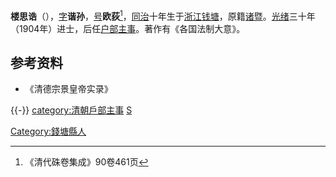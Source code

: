 {{Multiple issues|
{{更新|time=2021-08-28}}
{{Refimprove|time=2022-04-02T11:08:34+00:00}}
}}
{{明清人物信息框
| 姓名 = 楼思诰
| 原名 = 
| 圖片名稱=樓思誥.jpg
| 圖片大小 =
| 圖片說明 =
| 最高職務 = 
| 屆數 = 
| 國家 = 大清
| 前任 = 
| 繼任 = 
| 爵位 =
| 籍貫 = 浙江钱塘
| 族裔 = 汉族
| 旗籍 = 
| 字號 = 字谐孙，号欧荻
| 諡號 = 
| 出生日期 = 同治十年（1871年）
| 出生地點 = 浙江钱塘
| 逝世日期 = 时间不详
| 逝世地點 = 
| 墓葬 = 
| 配偶 = 
| 親屬 =
| 出身 = 
*光緒三十年甲辰恩科赐進士出身
| 經歷 = 
| 著作 = 
}}
'''楼思诰'''（{{bd|1871年||?|}}），[[表字|字]]'''谐孙'''，[[号|号]]'''欧荻'''<ref>《清代硃卷集成》90卷461页</ref>，[[同治|同治]]十年生于[[浙江|浙江]][[钱塘县|钱塘]]，原籍[[诸暨|诸暨]]。[[光绪|光绪]]三十年（1904年）进士，后任[[户部|户部]][[主事|主事]]。著作有《各国法制大意》。

==参考资料==
{{reflist}}
*《清德宗景皇帝实录》

{{-}}
{{清朝人物小作品}}
{{中国政治人物小作品}}
{{光緒三十年甲辰恩科殿試金榜}}
{{DEFAULTSORT:Lou樓}}
[[category:清朝戶部主事|category:清朝戶部主事]]
[[Category:錢塘縣人|Category:錢塘縣人]]
[[category:楼姓|S]]